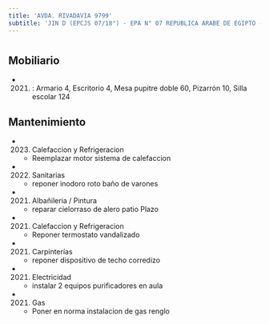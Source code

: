 ```yaml
---
title: 'AVDA. RIVADAVIA 9799'
subtitle: 'JIN D (EPCJS 07/18°) - EPA N° 07 REPUBLICA ARABE DE EGIPTO - EPC N° 07 REPUBLICA ARABE DE EGIPTO'
---
```


#


## Mobiliario

*  (2021) : Armario 4, Escritorio 4, Mesa pupitre doble 60, Pizarrón 10, Silla escolar 124 





## Mantenimiento

*  (2023) Calefaccion y Refrigeracion 
    + Reemplazar motor sistema de calefaccion

*  (2022) Sanitarias 
    + reponer inodoro roto baño de varones

*  (2021) Albañileria / Pintura 
    + reparar cielorraso de alero patio Plazo

*  (2021) Calefaccion y Refrigeracion 
    + Reponer termostato vandalizado

*  (2021) Carpinterías 
    + reponer dispositivo de techo corredizo

*  (2021) Electricidad 
    + instalar 2 equipos purificadores en aula

*  (2021) Gas 
    + Poner en norma instalacion de gas renglo



